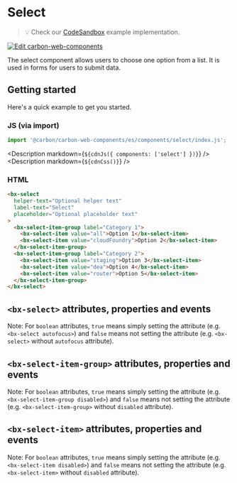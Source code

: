 
# Select

> 💡 Check our
> [CodeSandbox](https://codesandbox.io/s/github/carbon-design-system/carbon-for-ibm-dotcom/tree/main/packages/carbon-web-components/examples/codesandbox/basic/components/select)
> example implementation.

[![Edit carbon-web-components](https://codesandbox.io/static/img/play-codesandbox.svg)](https://codesandbox.io/s/github/carbon-design-system/carbon-for-ibm-dotcom/tree/main/packages/carbon-web-components/examples/codesandbox/basic/components/select)

The select component allows users to choose one option from a list. It is used
in forms for users to submit data.

## Getting started

Here's a quick example to get you started.

### JS (via import)

```javascript
import '@carbon/carbon-web-components/es/components/select/index.js';
```

<Description markdown={`${cdnJs({ components: ['select'] })}`} />
<Description markdown={`${cdnCss()}`} />

### HTML

```html
<bx-select
  helper-text="Optional helper text"
  label-text="Select"
  placeholder="Optional placeholder text"
>
  <bx-select-item-group label="Category 1">
    <bx-select-item value="all">Option 1</bx-select-item>
    <bx-select-item value="cloudFoundry">Option 2</bx-select-item>
  </bx-select-item-group>
  <bx-select-item-group label="Category 2">
    <bx-select-item value="staging">Option 3</bx-select-item>
    <bx-select-item value="dea">Option 4</bx-select-item>
    <bx-select-item value="router">Option 5</bx-select-item>
  </bx-select-item-group>
</bx-select>
```

## `<bx-select>` attributes, properties and events

Note: For `boolean` attributes, `true` means simply setting the attribute (e.g.
`<bx-select autofocus>`) and `false` means not setting the attribute (e.g.
`<bx-select>` without `autofocus` attribute).

<Props of="bx-select" />

## `<bx-select-item-group>` attributes, properties and events

Note: For `boolean` attributes, `true` means simply setting the attribute (e.g.
`<bx-select-item-group disabled>`) and `false` means not setting the attribute
(e.g. `<bx-select-item-group>` without `disabled` attribute).

<Props of="bx-select-item-group" />

## `<bx-select-item>` attributes, properties and events

Note: For `boolean` attributes, `true` means simply setting the attribute (e.g.
`<bx-select-item disabled>`) and `false` means not setting the attribute (e.g.
`<bx-select-item>` without `disabled` attribute).

<Props of="bx-select-item" />

